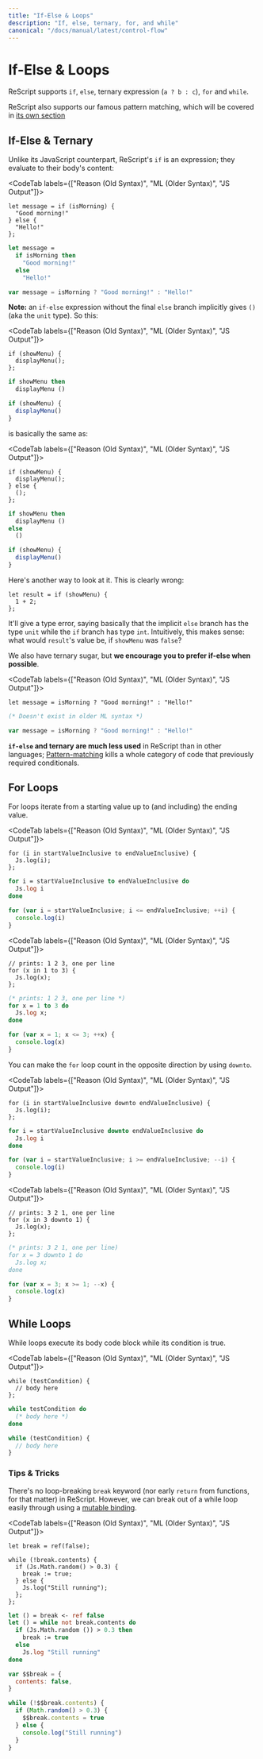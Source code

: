 ```yaml
---
title: "If-Else & Loops"
description: "If, else, ternary, for, and while"
canonical: "/docs/manual/latest/control-flow"
---
```


# If-Else & Loops

ReScript supports `if`, `else`, ternary expression (`a ? b : c`), `for` and `while`.

ReScript also supports our famous pattern matching, which will be covered in [its own section](pattern-matching-destructuring.md)

## If-Else & Ternary

Unlike its JavaScript counterpart, ReScript's `if` is an expression; they evaluate to their body's content:

<CodeTab labels={["Reason (Old Syntax)", "ML (Older Syntax)", "JS Output"]}>

```re
let message = if (isMorning) {
  "Good morning!"
} else {
  "Hello!"
};
```

```ml
let message =
  if isMorning then
    "Good morning!"
  else
    "Hello!"
```

```js
var message = isMorning ? "Good morning!" : "Hello!"
```

</CodeTab>

**Note:** an `if-else` expression without the final `else` branch implicitly gives `()` (aka the `unit` type). So this:

<CodeTab labels={["Reason (Old Syntax)", "ML (Older Syntax)", "JS Output"]}>

```re
if (showMenu) {
  displayMenu();
};
```

```ml
if showMenu then
  displayMenu ()
```

```js
if (showMenu) {
  displayMenu()
}
```

</CodeTab>

is basically the same as:

<CodeTab labels={["Reason (Old Syntax)", "ML (Older Syntax)", "JS Output"]}>

```re
if (showMenu) {
  displayMenu();
} else {
  ();
};
```

```ml
if showMenu then
  displayMenu ()
else
  ()
```

```js
if (showMenu) {
  displayMenu()
}
```

</CodeTab>

Here's another way to look at it. This is clearly wrong:

```re
let result = if (showMenu) {
  1 + 2;
};
```

It'll give a type error, saying basically that the implicit `else` branch has the type `unit` while the `if` branch has type `int`. Intuitively, this makes sense: what would `result`'s value be, if `showMenu` was `false`?

We also have ternary sugar, but **we encourage you to prefer if-else when possible**.

<CodeTab labels={["Reason (Old Syntax)", "ML (Older Syntax)", "JS Output"]}>

```re
let message = isMorning ? "Good morning!" : "Hello!"
```

```ml
(* Doesn't exist in older ML syntax *)
```

```js
var message = isMorning ? "Good morning!" : "Hello!"
```

</CodeTab>

**`if-else` and ternary are much less used** in ReScript than in other languages; [Pattern-matching](pattern-matching-destructuring.md) kills a whole category of code that previously required conditionals.

## For Loops

For loops iterate from a starting value up to (and including) the ending value.

<CodeTab labels={["Reason (Old Syntax)", "ML (Older Syntax)", "JS Output"]}>

```re
for (i in startValueInclusive to endValueInclusive) {
  Js.log(i);
};
```

```ml
for i = startValueInclusive to endValueInclusive do
  Js.log i
done
```

```js
for (var i = startValueInclusive; i <= endValueInclusive; ++i) {
  console.log(i)
}
```

</CodeTab>

<CodeTab labels={["Reason (Old Syntax)", "ML (Older Syntax)", "JS Output"]}>

```re
// prints: 1 2 3, one per line
for (x in 1 to 3) {
  Js.log(x);
};
```

```ml
(* prints: 1 2 3, one per line *)
for x = 1 to 3 do
  Js.log x;
done
```

```js
for (var x = 1; x <= 3; ++x) {
  console.log(x)
}
```

</CodeTab>

You can make the `for` loop count in the opposite direction by using `downto`.

<CodeTab labels={["Reason (Old Syntax)", "ML (Older Syntax)", "JS Output"]}>

```re
for (i in startValueInclusive downto endValueInclusive) {
  Js.log(i);
};
```

```ml
for i = startValueInclusive downto endValueInclusive do
  Js.log i
done
```

```js
for (var i = startValueInclusive; i >= endValueInclusive; --i) {
  console.log(i)
}
```

</CodeTab>

<CodeTab labels={["Reason (Old Syntax)", "ML (Older Syntax)", "JS Output"]}>

```re
// prints: 3 2 1, one per line
for (x in 3 downto 1) {
  Js.log(x);
};
```

```ml
(* prints: 3 2 1, one per line)
for x = 3 downto 1 do
  Js.log x;
done
```

```js
for (var x = 3; x >= 1; --x) {
  console.log(x)
}
```

</CodeTab>

## While Loops

While loops execute its body code block while its condition is true.

<CodeTab labels={["Reason (Old Syntax)", "ML (Older Syntax)", "JS Output"]}>

```re
while (testCondition) {
  // body here
};
```

```ml
while testCondition do
  (* body here *)
done
```

```js
while (testCondition) {
  // body here
}
```

</CodeTab>

### Tips & Tricks

There's no loop-breaking `break` keyword (nor early `return` from functions, for that matter) in ReScript. However, we can break out of a while loop easily through using a [mutable binding](mutation.md).

<CodeTab labels={["Reason (Old Syntax)", "ML (Older Syntax)", "JS Output"]}>

```re
let break = ref(false);

while (!break.contents) {
  if (Js.Math.random() > 0.3) {
    break := true;
  } else {
    Js.log("Still running");
  };
};
```

```ml
let () = break <- ref false
let () = while not break.contents do
  if (Js.Math.random ()) > 0.3 then
    break := true
  else
    Js.log "Still running"
done
```

```js
var $$break = {
  contents: false,
}

while (!$$break.contents) {
  if (Math.random() > 0.3) {
    $$break.contents = true
  } else {
    console.log("Still running")
  }
}
```

</CodeTab>
